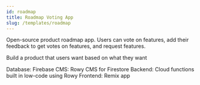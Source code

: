 ```yaml
---
id: roadmap
title: Roadmap Voting App
slug: /templates/roadmap
---
```



Open-source product roadmap app. Users can vote on features, add their feedback to get votes on features, and request features. 

Build a product that users want based on what they want

Database: Firebase
CMS: Rowy CMS for Firestore
Backend: Cloud functions built in low-code using Rowy
Frontend: Remix app

